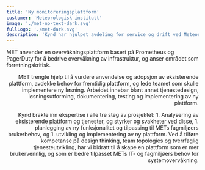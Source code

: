 ```yaml
---
title: 'Ny monitoreringsplattform'
customer: 'Meteorologisk institutt'
image: './met-no-text-dark.svg'
fullLogo: './met-dark.svg'
description: 'Kynd har hjulpet avdeling for service og drift ved Meteorologisk institutt med prosjektledelse, tjenestedesign, og utvikling av ny monitoreringsplattform. '
---
```



<PageSection heading="Prometheus, Grafana og PagerDuty">
  <Prose align="left">
    <p>
      MET anvender en overvåkningsplattform basert på Prometheus og PagerDuty for å bedrive
      overvåkning av infrastruktur, og anser området som forretningskritisk.
    </p>
  </Prose>
  <Prose align="right">
    <p>
      MET trengte hjelp til å vurdere anvendelse og adopsjon av eksisterende plattform, avdekke
      behov for fremtidig plattform, og lede teamet som skulle implementere ny løsning. Arbeidet
      innebar blant annet tjenestedesign, løsningsutforming, dokumentering, testing og
      implementering av ny plattform.
    </p>
  </Prose>
</PageSection>
<PageSection heading="Kynds rolle" subheading="Prosjektledelse, tjenestedesign, plattformutvikling">
  <Prose align="right">
    <p>
      Kynd brakte inn ekspertise i alle tre steg av prosjektet: 1. Analysering av eksisterende
      plattform og tjenester, og styrker og svakheter ved disse, 1. planlegging av ny funksjonalitet
      og tilpassing til METs fagmiljøers brukerbehov, og 1. utvikling og implementering av ny
      plattform. Ved å tilføre kompetanse på design thinking, team topologies og tverrfaglig
      tjenesteutvikling, har vi bidratt til å skape en plattform som er mer brukervennlig, og som er
      bedre tilpasset METs IT- og fagmiljøers behov for systemovervåkning.
    </p>
  </Prose>
</PageSection>
